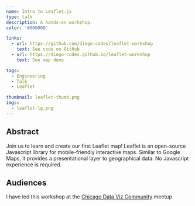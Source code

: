 ```yaml
---
name: Intro to Leaflet.js
type: talk
description: A hands-on workshop.
color: '#000000'

links:
  - url: https://github.com/diego-codes/leaflet-workshop
    text: See code on GitHub
  - url: https://diego-codes.github.io/leaflet-workshop
    text: See map demo

tags:
  - Engineering
  - Talk
  - Leaflet

thumbnail: leaflet-thumb.png
imgs:
  - leaflet-lg.png
---
```


## Abstract

Join us to learn and create our first Leaflet map! Leaflet is an open-source Javascript library for mobile-friendly interactive maps. Similar to Google Maps, it provides a presentational layer to geographical data. No Javascript experience is required.

## Audiences

I have led this workshop at the [Chicago Data Viz Community](https://www.meetup.com/Chicago-Data-Viz-Community/events/258194723) meetup
